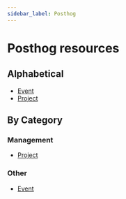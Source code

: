 ```yaml
---
sidebar_label: Posthog
---
```


# Posthog resources

## Alphabetical

- [Event](root/posthog_event.mdx)
- [Project](root/posthog_project.mdx)

## By Category

### Management

- [Project](root/posthog_project.mdx)

### Other

- [Event](root/posthog_event.mdx)

